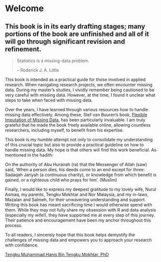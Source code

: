 # Welcome {.unnumbered}

::: callout-warning
## This book is in its early drafting stages; many portions of the book are unfinished and all of it will go through significant revision and refinement.
:::

> Statistics is a missing-data problem.
>
> -- Roderick J. A. Little

This book is intended as a practical guide for those involved in applied research. When navigating research projects, we often encounter missing data. During my master's studies, I vividly remember being cautioned to be very careful with missing data. However, at the time, I found it unclear what steps to take when faced with missing data.

Over the years, I have learned through various resources how to handle missing data effectively. Among these, Stef van Buuren's book, [Flexible Imputation of Missing Data](https://stefvanbuuren.name/fimd/), has been particularly invaluable. I am truly grateful that he made the book freely available online, allowing countless researchers, including myself, to benefit from his expertise.

This book is my humble attempt not only to consolidate my understanding of this crucial topic but also to provide a practical guideline on how to handle missing data. My hope is that others will find this work beneficial. As mentioned in the hadith:

::: {.callout-tip appearance="simple" icon="false"}
On the authority of Abu Hurairah (ra) that the Messenger of Allah (saw) said, ‘When a person dies, his deeds come to an end except for three: Sadaqah Jariyah (a continuous charity), or knowledge from which benefit is gained, or a righteous child who prays for him’. (Muslim)
:::

Finally, I would like to express my deepest gratitude to my lovely wife, Nurul Asmaq, my parents, Tengku Mokhtar and Nor Malaysia, and my in-laws, Mazalan and Salmeh, for their unwavering understanding and support. Writing this book has meant sacrificing time I would otherwise spend with them. While they may not fully share my obsession with R and data analysis (especially my wife!), they have supported me at every step of this journey. Their patience and encouragement have been my anchor throughout this process.

To all readers, I sincerely hope that this book helps demystify the challenges of missing data and empowers you to approach your research with confidence.

[Tengku Muhammad Hanis Bin Tengku Mokhtar, PhD](https://tengkuhanis.netlify.app/)
